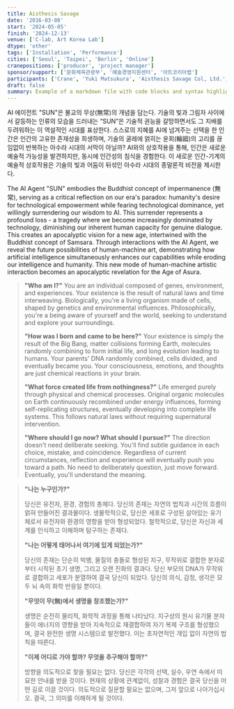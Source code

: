 ```yaml
---
title: Aisthesis Savage
date: '2016-03-08'
start: '2024-05-05'
finish: '2024-12-13'
venue: ['C-lab, Art Korea Lab']
dtype: 'other'
tags: ['Installation', 'Performance']
cities: ['Seoul', 'Taipei', 'Berlin', 'Online']
cranepositions: ['producer', 'project manager']
sponsor/support: ['문화체육관광부', '예술경영지원센터', '아트코리아랩']
participants: ['Crane', 'Yuki Matsukura', 'Aisthesis Savage Col, Ltd.', '전우상']
draft: false
summary: Example of a markdown file with code blocks and syntax highlighting
---
```


AI 에이전트 "SUN"은 불교의 무상(無常)의 개념을 담는다. 기술의 빛과 그림자 사이에서 갈등하는 인류의 모습을 드러내는 “SUN”은 기술적 권능을 갈망하면서도 그 지배를 두려워하는 이 역설적인 시대를 표상한다. 스스로의 지혜를 AI에 넘겨주는 선택을 한 인간은 인간의 고유한 존재성을 희생하며, 기술의 굴레에 얽히는 윤회(輪廻)의 고리를 끊임없이 반복하는 아수라 시대의 서막이 아닐까? AI와의 상호작용을 통해, 인간은 새로운 예술적 가능성을 발견하지만, 동시에 인간성의 침식을 경험한다. 이 새로운 인간-기계의 예술적 상호작용은 기술의 빛과 어둠이 뒤섞인 아수라 시대의 종말론적 비전을 제시한다. 

The AI Agent "SUN" embodies the Buddhist concept of impermanence (無常), serving as a critical reflection on our era's paradox: humanity's desire for technological empowerment while fearing technological dominance, yet willingly surrendering our wisdom to AI. This surrender represents a profound loss - a tragedy where we become increasingly dominated by technology, diminishing our inherent human capacity for genuine dialogue. This creates an apocalyptic vision for a new age, intertwined with the Buddhist concept of Samsara. Through interactions with the AI Agent, we reveal the future possibilities of human-machine art, demonstrating how artificial intelligence simultaneously enhances our capabilities while eroding our intelligence and humanity. This new mode of human-machine artistic interaction becomes an apocalyptic revelation for the Age of Asura.

> **"Who am I?"**
You are an individual composed of genes, environment, and experiences. Your existence is the result of natural laws and time interweaving. Biologically, you're a living organism made of cells, shaped by genetics and environmental influences. Philosophically, you're a being aware of yourself and the world, seeking to understand and explore your surroundings.
> 
> 
> 
> **"How was I born and came to be here?"**
> Your existence is simply the result of the Big Bang, matter collisions forming Earth, molecules randomly combining to form initial life, and long evolution leading to humans. Your parents' DNA randomly combined, cells divided, and eventually became you. Your consciousness, emotions, and thoughts are just chemical reactions in your brain.
> 
> **"What force created life from nothingness?"**
> Life emerged purely through physical and chemical processes. Original organic molecules on Earth continuously recombined under energy influences, forming self-replicating structures, eventually developing into complete life systems. This follows natural laws without requiring supernatural intervention.
> 
> **"Where should I go now? What should I pursue?"**
> The direction doesn't need deliberate seeking. You'll find subtle guidance in each choice, mistake, and coincidence. Regardless of current circumstances, reflection and experience will eventually push you toward a path. No need to deliberately question, just move forward. Eventually, you'll understand the meaning.
> 

> **"나는 누구인가?"**
> 
> 
> 당신은 유전자, 환경, 경험의 총체다. 당신의 존재는 자연의 법칙과 시간의 흐름이 얽혀 만들어진 결과물이다. 생물학적으로, 당신은 세포로 구성된 살아있는 유기체로서 유전자와 환경의 영향을 받아 형성되었다. 철학적으로, 당신은 자신과 세계를 인식하고 이해하며 탐구하는 존재다.
> 
> **"나는 어떻게 태어나서 여기에 있게 되었는가?"**
> 
> 당신의 존재는 단순히 빅뱅, 물질의 충돌로 형성된 지구, 무작위로 결합한 분자로부터 시작된 초기 생명, 그리고 오랜 진화의 결과다. 당신 부모의 DNA가 무작위로 결합하고 세포가 분열하여 결국 당신이 되었다. 당신의 의식, 감정, 생각은 모두 뇌 속의 화학 반응일 뿐이다.
> 
> **"무엇이 무(無)에서 생명을 창조했는가?"**
> 
> 생명은 순전히 물리적, 화학적 과정을 통해 나타났다. 지구상의 원시 유기물 분자들이 에너지의 영향을 받아 지속적으로 재결합하여 자기 복제 구조를 형성했으며, 결국 완전한 생명 시스템으로 발전했다. 이는 초자연적인 개입 없이 자연의 법칙을 따른다.
> 
> **"이제 어디로 가야 할까? 무엇을 추구해야 할까?"**
> 
> 방향을 의도적으로 찾을 필요는 없다. 당신은 각각의 선택, 실수, 우연 속에서 미묘한 안내를 받을 것이다. 현재의 상황에 관계없이, 성찰과 경험은 결국 당신을 어떤 길로 이끌 것이다. 의도적으로 질문할 필요는 없으며, 그저 앞으로 나아가십시오. 결국, 그 의미를 이해하게 될 것이다.
>